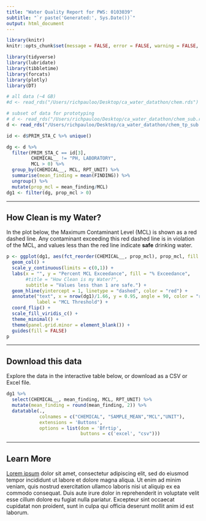 ```yaml
---
title: "Water Quality Report for PWS: 0103039"
subtitle: "`r paste('Generated:', Sys.Date())`"
output: html_document
---
```


<!-- Created by Rich Pauloo (richpauloo@gmail.com) on 2019-07-01 -->
<!-- The purpose of this script is to provide a script that auto-generates  -->
<!-- a minimal CCR. The script is a proof-of-concept, and can be modified  -->
<!-- to take the water system id as an input, which then generates a report -->
<!-- for that water utility. A next step beyond this script would be to  -->
<!-- develop an application that sits on top of the cleaned and preprocessed -->
<!-- data and renders summarized data on-the-fly for a given utility.  -->
<!-- Spatial boundaries for all > 9,000 utilities exisit, and can be  -->
<!-- incorporated. A drop-down menu and geo-aware search will facilitate  -->
<!-- users finding their water system. -->

```r
library(knitr)
knitr::opts_chunk$set(message = FALSE, error = FALSE, warning = FALSE, echo = FALSE)
```

```r
library(tidyverse)
library(lubridate)
library(tibbletime)
library(forcats)
library(plotly)
library(DT)

# all data (~4 GB)
#d <- read_rds("/Users/richpauloo/Desktop/ca_water_datathon/chem.rds")

# subset of data for prototyping
# d <- read_rds("/Users/richpauloo/Desktop/ca_water_datathon/chem_sub.rds")
d <- read_rds("/Users/richpauloo/Desktop/ca_water_datathon/chem_tp_sub.rds")

id <- d$PRIM_STA_C %>% unique()
```


```r
dg <- d %>% 
  filter(PRIM_STA_C == id[3],
         CHEMICAL__ != "PH, LABORATORY",
         MCL > 0) %>%
  group_by(CHEMICAL__, MCL, RPT_UNIT) %>% 
  summarise(mean_finding = mean(FINDING)) %>% 
  ungroup() %>% 
  mutate(prop_mcl = mean_finding/MCL) 
dg1 <- filter(dg, prop_mcl > 0)
```

***  


## How Clean is my Water? 

In the plot below, the Maximum Contaminant Level (MCL) is shown as a red dashed line. Any contaminant exceeding this red dashed line is in violation of the MCL, and values less than the red line indicate **safe** drinking water.  


```r
p <- ggplot(dg1, aes(fct_reorder(CHEMICAL__, prop_mcl), prop_mcl, fill = prop_mcl)) +
  geom_col() +
  scale_y_continuous(limits = c(0,1)) +
  labs(x = "", y = "Percent MCL Exceedance", fill = "% Exceedance",
       #title = "How Clean is my Water?",
       subtitle = "Values less than 1 are safe.") +
  geom_hline(yintercept = 1, linetype = "dashed", color = "red") +
  annotate("text", x = nrow(dg1)/1.66, y = 0.95, angle = 90, color = "red",
           label = "MCL Threshold") + 
  coord_flip() +
  scale_fill_viridis_c() +
  theme_minimal() +
  theme(panel.grid.minor = element_blank()) +
  guides(fill = FALSE)
p
```

***  

## Download this data

Explore the data in the interactive table below, or download as a CSV or Excel file.  

```r
dg1 %>% 
  select(CHEMICAL__, mean_finding, MCL, RPT_UNIT) %>% 
  mutate(mean_finding = round(mean_finding, 2)) %>% 
  datatable(., 
            colnames = c("CHEMICAL", "SAMPLE_MEAN","MCL","UNIT"),
            extensions = 'Buttons', 
            options = list(dom = 'Bfrtip', 
                           buttons = c('excel', "csv")))
```

***  

## Learn More

[Lorem ipsum](google.com) dolor sit amet, consectetur adipiscing elit, sed do eiusmod tempor incididunt ut labore et dolore magna aliqua. Ut enim ad minim veniam, quis nostrud exercitation ullamco laboris nisi ut aliquip ex ea commodo consequat. Duis aute irure dolor in reprehenderit in voluptate velit esse cillum dolore eu fugiat nulla pariatur. Excepteur sint occaecat cupidatat non proident, sunt in culpa qui officia deserunt mollit anim id est laborum. 

